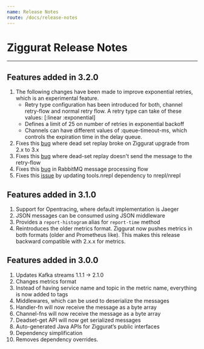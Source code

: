 ```yaml
---
name: Release Notes
route: /docs/release-notes
---
```


# Ziggurat Release Notes
---

## Features added in 3.2.0
1. The following changes have been made to improve exponential retries, which is an experimental feature.
     * Retry type configuration has been introduced for both, channel retry-flow and normal retry flow. A retry type can take of these values: [:linear :exponential]
     * Defines a limit of 25 on number of retries in exponential backoff
     * Channels can have different values of :queue-timeout-ms, which controls the expiration time in the delay queue. 
2. Fixes this [bug](https://github.com/gojek/ziggurat/issues/133) where dead set replay broke on Ziggurat upgrade from 2.x to 3.x
3. Fixes this [bug](https://github.com/gojek/ziggurat/issues/136) where dead-set replay doesn't send the message to the retry-flow
4. Fixes this [bug](https://github.com/gojek/ziggurat/issues/115) in RabbitMQ message processing flow
5. Fixes this [issue](https://github.com/gojek/ziggurat/issues/129) by updating tools.nrepl dependency to nrepl/nrepl

## Features added in 3.1.0
 1. Support for Opentracing, where default implementation is Jaeger
 2. JSON messages can be consumed using JSON middleware
 3. Provides a `report-histogram` alias for `report-time` method
 4. Reintroduces the older metrics format. Ziggurat now pushes metrics in both formats (older and Prometheus like). This makes this release backward compatible with 2.x.x for metrics.

## Features added in 3.0.0


1. Updates Kafka streams 1.1.1 -> 2.1.0
2. Changes metrics format
3. Instead of having service name and topic in the metric name, everything is now added to tags
4. Middlewares, which can be used to deserialize the messages
5. Handler-fn will now receive the message as a byte array
6. Channel-fns will now receive the message as a byte array
7. Deadset-get API will now get serialized messages
8. Auto-generated Java APIs for Ziggurat’s public interfaces
9. Dependency simplification
10. Removes dependency overrides.

